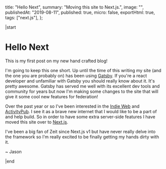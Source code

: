 
  title: "Hello Next",
  summary: "Moving this site to Next.js.",
  image: "",
  publishedAt: "2019-08-11",
  published: true,
  micro: false,
  exportHtml: true,
  tags: ["next.js"],
};

|start

# Hello Next

This is my first post on my new hand crafted blog!

I'm going to keep this one short. Up until the time of this writing my site (and the one you are probably on)
has been using [Gatsby](https://www.gatsbyjs.org/). If you're a react developer and unfamiliar with Gatsby you should really know about it.
It's pretty awesome. Gatsby has served me well with its excellent dev tools and community for years but now I'm making
some changes to the site that will give it some cool new features for federation!

Over the past year or so I've been interested in the [Indie Web](https://indieweb.org/) and
[ActivityPub](https://activitypub.rocks/). I see it as a brave new internet that I would like to be a part of and help
build. So in order to have some extra server-side features I have moved this site over to [Next.js](https://nextjs.org/).

I've been a big fan of Zeit since Next.js v1 but have never really delve into the framework so I'm really excited
to be finally getting my hands dirty with it.

~ Jason

|end

